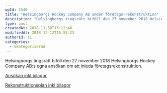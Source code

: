 ```yaml
---
wpId: 1540
title: "Helsingborgs Hockey Company AB under företags-rekonstruktion"
description: "Helsingborgs tingsrätt biföll den 27 november 2018 Helsingborgs Hockey Company AB:s egna ansökan om att inleda företagsrekonstruktion."
type: post
createdAt: 2018-11-30T15:12:40
modifiedAt: 2018-12-12T15:55:23
authorId: 11
categories:
  - okategoriserad
---
```


Helsingborgs tingsrätt biföll den 27 november 2018 Helsingborgs Hockey Company AB:s egna ansökan om att inleda företagsrekonstruktion.

[Ansökan inkl bilagor](/app/uploads/2018/11/Ans%C3%B6kan-inkl-bilagor-1.pdf)

[Rekonstruktionsplan inkl bilagor](/app/uploads/2018/11/Rekonstruktionsplan-inkl-bilagor-1.pdf)